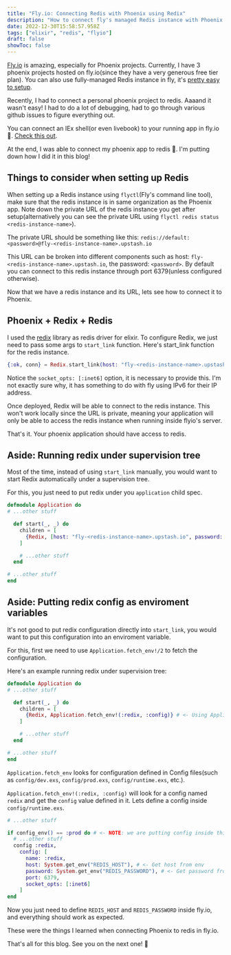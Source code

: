 ```yaml
---
title: "Fly.io: Connecting Redis with Phoenix using Redix"
description: "How to connect fly's managed Redis instance with Phoenix using Redix library"
date: 2022-12-30T15:58:57.958Z
tags: ["elixir", "redis", "flyio"]
draft: false
showToc: false
---
```


[Fly.io](https://fly.io/) is amazing, especially for Phoenix projects. Currently, I have 3 phoenix projects hosted on fly.io(since they have a very generous free tier plan). You can also use fully-managed Redis instance in fly, it's [pretty easy to setup](https://fly.io/docs/reference/redis/).

Recently, I had to connect a personal phoenix project to redis. Aaaand it wasn't easy! I had to do a lot of debugging, had to go through various github issues to figure everything out.

<CardWithTitle title="Did you know?">

You can connect an IEx shell(or even livebook) to your running app in fly.io 🤯. [Check this out](https://fly.io/docs/elixir/getting-started/iex-into-running-app/).

</CardWithTitle>

At the end, I was able to connect my phoenix app to redis 🎉. I'm putting down how I did it in this blog!

## Things to consider when setting up Redis

When setting up a Redis instance using `flyctl`(Fly's command line tool), make sure that the redis instance is in same organization as the Phoenix app. Note down the private URL of the redis instance you get after setup(alternatively you can see the private URL using `flyctl redis status <redis-instance-name>`).

The private URL should be something like this: `redis://default:<password>@fly-<redis-instance-name>.upstash.io`

This URL can be broken into different components such as host: `fly-<redis-instance-name>.upstash.io`, the password: `<password>`. By default you can connect to this redis instance through port 6379(unless configured otherwise).

Now that we have a redis instance and its URL, lets see how to connect it to Phoenix.

## Phoenix + Redix + Redis

I used the [redix](https://github.com/whatyouhide/redix) library as redis driver for elixir. To configure Redix, we just need to pass some args to `start_link` function. Here's start_link function for the redis instance.

```elixir
{:ok, conn} = Redix.start_link(host: "fly-<redis-instance-name>.upstash.io", password: "<password>", host: 6379, socket_opts: [:inet6])
```

Notice the `socket_opts: [:inet6]` option, it is necessary to provide this. I'm not exactly sure why, it has something to do with fly using IPv6 for their IP address.

Once deployed, Redix will be able to connect to the redis instance. This won't work locally since the URL is private, meaning your application will only be able to access the redis instance when running inside flyio's server.

That's it. Your phoenix application should have access to redis.

## Aside: Running redix under supervision tree

Most of the time, instead of using `start_link` manually, you would want to start Redix automatically under a supervision tree.

For this, you just need to put redix under you `application` child spec.

```elixir
defmodule Application do
# ...other stuff

  def start(_, _) do
    children = [
      {Redix, [host: "fly-<redis-instance-name>.upstash.io", password: "<password>", host: 6379, socket_opts: [:inet6]]} # <- Starting redix under supervision tree
    ]

    # ...other stuff
  end

# ...other stuff
end
```

## Aside: Putting redix config as enviroment variables

It's not good to put redix configuration directly into `start_link`, you would want to put this configuration into an enviroment variable.

For this, first we need to use `Application.fetch_env!/2` to fetch the configuration.

Here's an example running redix under supervision tree:

```elixir
defmodule Application do
# ...other stuff

  def start(_, _) do
    children = [
      {Redix, Application.fetch_env!(:redix, :config)} # <- Using Application.fetch_env to get redix configs
    ]

    # ...other stuff
  end

# ...other stuff
end
```

`Application.fetch_env` looks for configuration defined in Config files(such as `config/dev.exs`, `config/prod.exs`, `config/runtime.exs`, etc.).

`Application.fetch_env!(:redix, :config)` will look for a config named `redix` and get the `config` value defined in it. Lets define a config inside `config/runtime.exs`.

```elixir filename=config/runtime.exs
# ...other stuff

if config_env() == :prod do # <- NOTE: we are putting config inside this if expression
  # ...other stuff
  config :redix,
    config: [
      name: :redix,
      host: System.get_env("REDIS_HOST"), # <- Get host from env
      password: System.get_env("REDIS_PASSWORD"), # <- Get password from env
      port: 6379,
      socket_opts: [:inet6]
    ]
end
```

Now you just need to define `REDIS_HOST` and `REDIS_PASSWORD` inside fly.io, and everything should work as expected.

These were the things I learned when connecting Phoenix to redis in fly.io.

That's all for this blog. See you on the next one! 👋
